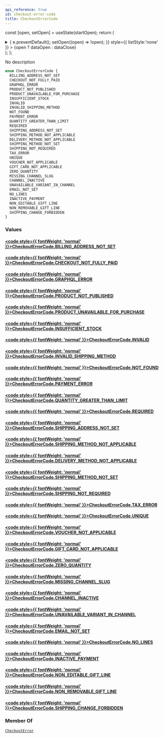 ```yaml
---
api_reference: true
id: checkout-error-code
title: CheckoutErrorCode
---
```






const [open, setOpen] = useState(startOpen);
return (
<details {...(open ? { open: true } : {})} className="details" style={{ border:'none', boxShadow:'none', background:'var(--ifm-background-color)' }}>
<summary
onClick={(e) => {
e.preventDefault();
setOpen((open) => !open);
}}
style={{ listStyle:'none' }} >
{open ? dataOpen : dataClose}
</summary>
{open && children}
</details>
);
};

No description

```graphql
enum CheckoutErrorCode {
  BILLING_ADDRESS_NOT_SET
  CHECKOUT_NOT_FULLY_PAID
  GRAPHQL_ERROR
  PRODUCT_NOT_PUBLISHED
  PRODUCT_UNAVAILABLE_FOR_PURCHASE
  INSUFFICIENT_STOCK
  INVALID
  INVALID_SHIPPING_METHOD
  NOT_FOUND
  PAYMENT_ERROR
  QUANTITY_GREATER_THAN_LIMIT
  REQUIRED
  SHIPPING_ADDRESS_NOT_SET
  SHIPPING_METHOD_NOT_APPLICABLE
  DELIVERY_METHOD_NOT_APPLICABLE
  SHIPPING_METHOD_NOT_SET
  SHIPPING_NOT_REQUIRED
  TAX_ERROR
  UNIQUE
  VOUCHER_NOT_APPLICABLE
  GIFT_CARD_NOT_APPLICABLE
  ZERO_QUANTITY
  MISSING_CHANNEL_SLUG
  CHANNEL_INACTIVE
  UNAVAILABLE_VARIANT_IN_CHANNEL
  EMAIL_NOT_SET
  NO_LINES
  INACTIVE_PAYMENT
  NON_EDITABLE_GIFT_LINE
  NON_REMOVABLE_GIFT_LINE
  SHIPPING_CHANGE_FORBIDDEN
}
```

### Values

#### [<code style={{ fontWeight: 'normal' }}>CheckoutErrorCode.<b>BILLING_ADDRESS_NOT_SET</b></code>](#)

#### [<code style={{ fontWeight: 'normal' }}>CheckoutErrorCode.<b>CHECKOUT_NOT_FULLY_PAID</b></code>](#)

#### [<code style={{ fontWeight: 'normal' }}>CheckoutErrorCode.<b>GRAPHQL_ERROR</b></code>](#)

#### [<code style={{ fontWeight: 'normal' }}>CheckoutErrorCode.<b>PRODUCT_NOT_PUBLISHED</b></code>](#)

#### [<code style={{ fontWeight: 'normal' }}>CheckoutErrorCode.<b>PRODUCT_UNAVAILABLE_FOR_PURCHASE</b></code>](#)

#### [<code style={{ fontWeight: 'normal' }}>CheckoutErrorCode.<b>INSUFFICIENT_STOCK</b></code>](#)

#### [<code style={{ fontWeight: 'normal' }}>CheckoutErrorCode.<b>INVALID</b></code>](#)

#### [<code style={{ fontWeight: 'normal' }}>CheckoutErrorCode.<b>INVALID_SHIPPING_METHOD</b></code>](#)

#### [<code style={{ fontWeight: 'normal' }}>CheckoutErrorCode.<b>NOT_FOUND</b></code>](#)

#### [<code style={{ fontWeight: 'normal' }}>CheckoutErrorCode.<b>PAYMENT_ERROR</b></code>](#)

#### [<code style={{ fontWeight: 'normal' }}>CheckoutErrorCode.<b>QUANTITY_GREATER_THAN_LIMIT</b></code>](#)

#### [<code style={{ fontWeight: 'normal' }}>CheckoutErrorCode.<b>REQUIRED</b></code>](#)

#### [<code style={{ fontWeight: 'normal' }}>CheckoutErrorCode.<b>SHIPPING_ADDRESS_NOT_SET</b></code>](#)

#### [<code style={{ fontWeight: 'normal' }}>CheckoutErrorCode.<b>SHIPPING_METHOD_NOT_APPLICABLE</b></code>](#)

#### [<code style={{ fontWeight: 'normal' }}>CheckoutErrorCode.<b>DELIVERY_METHOD_NOT_APPLICABLE</b></code>](#)

#### [<code style={{ fontWeight: 'normal' }}>CheckoutErrorCode.<b>SHIPPING_METHOD_NOT_SET</b></code>](#)

#### [<code style={{ fontWeight: 'normal' }}>CheckoutErrorCode.<b>SHIPPING_NOT_REQUIRED</b></code>](#)

#### [<code style={{ fontWeight: 'normal' }}>CheckoutErrorCode.<b>TAX_ERROR</b></code>](#)

#### [<code style={{ fontWeight: 'normal' }}>CheckoutErrorCode.<b>UNIQUE</b></code>](#)

#### [<code style={{ fontWeight: 'normal' }}>CheckoutErrorCode.<b>VOUCHER_NOT_APPLICABLE</b></code>](#)

#### [<code style={{ fontWeight: 'normal' }}>CheckoutErrorCode.<b>GIFT_CARD_NOT_APPLICABLE</b></code>](#)

#### [<code style={{ fontWeight: 'normal' }}>CheckoutErrorCode.<b>ZERO_QUANTITY</b></code>](#)

#### [<code style={{ fontWeight: 'normal' }}>CheckoutErrorCode.<b>MISSING_CHANNEL_SLUG</b></code>](#)

#### [<code style={{ fontWeight: 'normal' }}>CheckoutErrorCode.<b>CHANNEL_INACTIVE</b></code>](#)

#### [<code style={{ fontWeight: 'normal' }}>CheckoutErrorCode.<b>UNAVAILABLE_VARIANT_IN_CHANNEL</b></code>](#)

#### [<code style={{ fontWeight: 'normal' }}>CheckoutErrorCode.<b>EMAIL_NOT_SET</b></code>](#)

#### [<code style={{ fontWeight: 'normal' }}>CheckoutErrorCode.<b>NO_LINES</b></code>](#)

#### [<code style={{ fontWeight: 'normal' }}>CheckoutErrorCode.<b>INACTIVE_PAYMENT</b></code>](#)

#### [<code style={{ fontWeight: 'normal' }}>CheckoutErrorCode.<b>NON_EDITABLE_GIFT_LINE</b></code>](#)

#### [<code style={{ fontWeight: 'normal' }}>CheckoutErrorCode.<b>NON_REMOVABLE_GIFT_LINE</b></code>](#)

#### [<code style={{ fontWeight: 'normal' }}>CheckoutErrorCode.<b>SHIPPING_CHANGE_FORBIDDEN</b></code>](#)

### Member Of

[`CheckoutError`](../../../api-reference/checkout/objects/checkout-error.mdx) <Badge class="badge badge--secondary" text="object"/>
